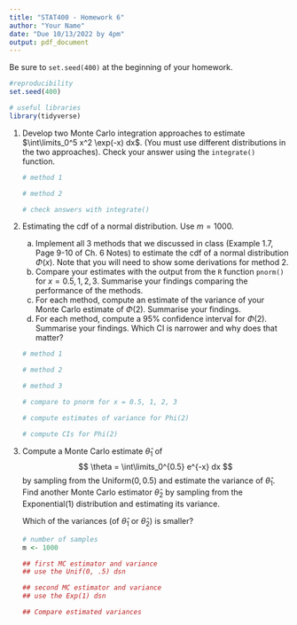 ```yaml
---
title: "STAT400 - Homework 6"
author: "Your Name"
date: "Due 10/13/2022 by 4pm"
output: pdf_document
---
```

Be sure to `set.seed(400)` at the beginning of your homework.

```r
#reproducibility
set.seed(400)
```

```r
# useful libraries
library(tidyverse)
```


1. Develop two Monte Carlo integration approaches to estimate $\int\limits_0^5 x^2 \exp(-x) dx$. (You must use different distributions in the two approaches). Check your answer using the `integrate()` function.

    ```r
    # method 1
    
    # method 2
    
    # check answers with integrate()
    
    ```

2. Estimating the cdf of a normal distribution. Use $m = 1000$.
    
    a. Implement all 3 methods that we discussed in class (Example 1.7, Page 9-10 of Ch. 6 Notes) to estimate the cdf of a normal distribution $\Phi(x)$. Note that you will need to show some derivations for method 2.
    b. Compare your estimates with the output from the `R` function `pnorm()` for $x = 0.5, 1, 2, 3$. Summarise your findings comparing the performance of the methods.
    c. For each method, compute an estimate of the variance of your Monte Carlo estimate of $\Phi(2)$. Summarise your findings.
    d. For each method, compute a $95\%$ confidence interval for $\Phi(2)$. Summarise your findings. Which CI is narrower and why does that matter?
    
    ```r
    # method 1
    
    # method 2
    
    # method 3
    
    # compare to pnorm for x = 0.5, 1, 2, 3
    
    # compute estimates of variance for Phi(2)
    
    # compute CIs for Phi(2)
    
    ```
    
3. Compute a Monte Carlo estimate $\hat{\theta}_1$ of
    $$
    \theta = \int\limits_0^{0.5} e^{-x} dx
    $$
    by sampling from the Uniform($0, 0.5$) and estimate the variance of $\hat{\theta}_1$. Find another Monte Carlo estimator $\hat{\theta}_2$ by sampling from the Exponential(1) distribution and estimating its variance.
    
    Which of the variances (of $\hat{\theta}_1$ or $\hat{\theta}_2$) is smaller?
    
    ```r
    # number of samples
    m <- 1000
    
    ## first MC estimator and variance
    ## use the Unif(0, .5) dsn
    
    ## second MC estimator and variance
    ## use the Exp(1) dsn
    
    ## Compare estimated variances
    
    ```
    
    
